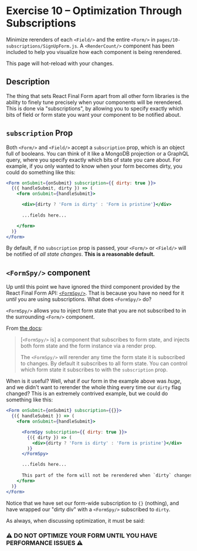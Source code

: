 
# Exercise 10 – Optimization Through Subscriptions

Minimize rerenders of each `<Field/>` and the entire `<Form/>` in `pages/10-subscriptions/SignUpForm.js`. A `<RenderCount/>` component has been included to help you visualize how each component is being rerendered.

This page will hot-reload with your changes.

<SignupForm />

## Description

The thing that sets React Final Form apart from all other form libraries is the ability to finely tune precisely when your components will be rerendered. This is done via "subscriptions", by allowing you to specify exactly which bits of field or form state you want your component to be notified about.

## `subscription` Prop

Both `<Form/>` and `<Field/>` accept a `subscription` prop, which is an object full of booleans. You can think of it like a MongoDB projection or a GraphQL query, where you specify exactly which bits of state you care about. For example, if you only wanted to know when your form becomes dirty, you could do something like this:

<!-- prettier-ignore -->
```jsx
<Form onSubmit={onSubmit} subscription={{ dirty: true }}>
  {({ handleSubmit, dirty }) => (
    <form onSubmit={handleSubmit}>

      <div>{dirty ? 'Form is dirty' : 'Form is pristine'}</div>
    
      ...fields here...

    </form>
  )}
</Form>
```

By default, if no `subscription` prop is passed, your `<Form/>` or `<Field/>` will be notified of _all state changes_. **This is a reasonable default.**

## `<FormSpy/>` component

Up until this point we have ignored the third component provided by the React Final Form API: [`<FormSpy/>`](https://final-form.org/docs/react-final-form/api/FormSpy). That is because you have no need for it _until_ you are using subscriptions. What does `<FormSpy/>` do?

`<FormSpy/>` allows you to inject form state that you are not subscribed to in the surrounding `<Form/>` component.

From [the docs](https://final-form.org/docs/react-final-form/api/FormSpy):

> [`<FormSpy/>` is] a component that subscribes to form state, and injects both form state and the form instance via a render prop.
>
> The `<FormSpy/>` will rerender any time the form state it is subscribed to changes. By default it subscribes to all form state. You can control which form state it subscribes to with the `subscription` prop.

When is it useful? Well, what if our form in the example above was _huge_, and we didn't want to rerender the whole thing every time our `dirty` flag changed? This is an extremely contrived example, but we could do something like this:

<!-- prettier-ignore -->
```jsx
<Form onSubmit={onSubmit} subscription={{}}>
  {({ handleSubmit }) => (
    <form onSubmit={handleSubmit}>

      <FormSpy subscription={{ dirty: true }}>
        {({ dirty }) => (
          <div>{dirty ? 'Form is dirty' : 'Form is pristine'}</div>
        )}
      </FormSpy>

      ...fields here... 
      
      This part of the form will not be rerendered when `dirty` changes.
    </form>
  )}
</Form>
```

Notice that we have set our form-wide subscription to `{}` (nothing), and have wrapped our "dirty div" with a `<FormSpy/>` subscribed to `dirty`.

As always, when discussing optimization, it must be said:

### ⚠️ DO NOT OPTIMIZE YOUR FORM UNTIL YOU HAVE PERFORMANCE ISSUES ⚠️
